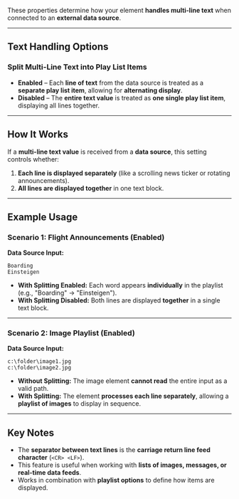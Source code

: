 
These properties determine how your element **handles multi-line text** when connected to an **external data source**.  

---

## **Text Handling Options**  

### **Split Multi-Line Text into Play List Items**  
- **Enabled** – Each **line of text** from the data source is treated as a **separate play list item**, allowing for **alternating display**.  
- **Disabled** – The **entire text value** is treated as **one single play list item**, displaying all lines together.  

---

## **How It Works**  
If a **multi-line text value** is received from a **data source**, this setting controls whether:  
1. **Each line is displayed separately** (like a scrolling news ticker or rotating announcements).  
2. **All lines are displayed together** in one text block.  

---

## **Example Usage**  

### **Scenario 1: Flight Announcements (Enabled)**  
**Data Source Input:**  
```
Boarding  
Einsteigen
```
- **With Splitting Enabled:** Each word appears **individually** in the playlist (e.g., "Boarding" → "Einsteigen").  
- **With Splitting Disabled:** Both lines are displayed **together** in a single text block.  

---

### **Scenario 2: Image Playlist (Enabled)**  
**Data Source Input:**  
```
c:\folder\image1.jpg  
c:\folder\image2.jpg  
```
- **Without Splitting:** The image element **cannot read** the entire input as a valid path.  
- **With Splitting:** The element **processes each line separately**, allowing a **playlist of images** to display in sequence.  

---

## **Key Notes**  
- The **separator between text lines** is the **carriage return line feed character** (`<CR> <LF>`).  
- This feature is useful when working with **lists of images, messages, or real-time data feeds**.  
- Works in combination with **playlist options** to define how items are displayed.  
